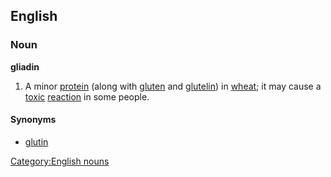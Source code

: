 ==English==
===Noun===
'''gliadin'''
#A minor [[protein]] (along with [[gluten]] and [[glutelin]]) in [[wheat]]; it may cause a [[toxic]] [[reaction]] in some people.

====Synonyms====
*[[glutin]]

[[Category:English nouns]]